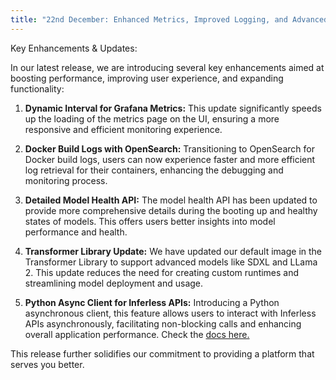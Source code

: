 ```yaml
---
title: "22nd December: Enhanced Metrics, Improved Logging, and Advanced Model Support"
---
```


Key Enhancements & Updates:

In our latest release, we are introducing several key enhancements aimed at boosting performance, improving user experience, and expanding functionality:

1.  **Dynamic Interval for Grafana Metrics:** This update significantly speeds up the loading of the metrics page on the UI, ensuring a more responsive and efficient monitoring experience.

2.  **Docker Build Logs with OpenSearch:** Transitioning to OpenSearch for Docker build logs, users can now experience faster and more efficient log retrieval for their containers, enhancing the debugging and monitoring process.

3.  **Detailed Model Health API:** The model health API has been updated to provide more comprehensive details during the booting up and healthy states of models. This offers users better insights into model performance and health.

4.  **Transformer Library Update:** We have updated our default image in the Transformer Library to support advanced models like SDXL and LLama 2\. This update reduces the need for creating custom runtimes and streamlining model deployment and usage.

5.  **Python Async Client for Inferless APIs:** Introducing a Python asynchronous client, this feature allows users to interact with Inferless APIs asynchronously, facilitating non-blocking calls and enhancing overall application performance. Check the [docs here. ](https://docs.inferless.com/model-endpoint/inferless-python-client)

This release further solidifies our commitment to providing a platform that serves you better.